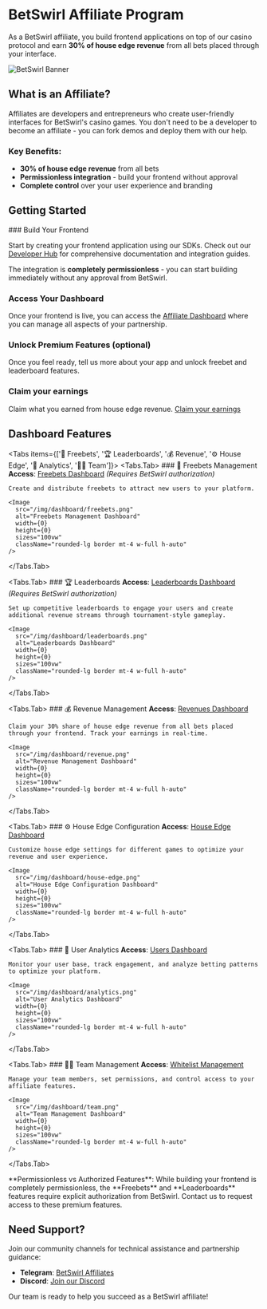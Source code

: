 
# BetSwirl Affiliate Program

As a BetSwirl affiliate, you build frontend applications on top of our casino protocol and earn **30% of house edge revenue** from all bets placed through your interface.

<Image 
  src="/img/headers/affiliates.png" 
  alt="BetSwirl Banner" 
  width={1200} 
  height={300} 
  className="w-full rounded-lg mb-6"
  priority
/>

## What is an Affiliate?

Affiliates are developers and entrepreneurs who create user-friendly interfaces for BetSwirl's casino games. You don't need to be a developer to become an affiliate - you can fork demos and deploy them with our help.

### Key Benefits:
- **30% of house edge revenue** from all bets
- **Permissionless integration** - build your frontend without approval
- **Complete control** over your user experience and branding

## Getting Started

<Steps>
### Build Your Frontend

Start by creating your frontend application using our SDKs. Check out our [Developer Hub](/developer-hub/introduction) for comprehensive documentation and integration guides.

The integration is **completely permissionless** - you can start building immediately without any approval from BetSwirl.

### Access Your Dashboard

Once your frontend is live, you can access the [Affiliate Dashboard](https://www.betswirl.com/affiliate/freebets) where you can manage all aspects of your partnership.

### Unlock Premium Features (optional)

Once you feel ready, tell us more about your app and unlock freebet and leaderboard features.

### Claim your earnings

Claim what you earned from house edge revenue. [Claim your earnings](https://www.betswirl.com/base/affiliate/revenues)
</Steps>

## Dashboard Features


<Tabs items={['🎁 Freebets', '🏆 Leaderboards', '💰 Revenue', '⚙️ House Edge', '👥 Analytics', '👨‍💼 Team']}>
  <Tabs.Tab>
    ### 🎁 Freebets Management
    **Access**: [Freebets Dashboard](https://www.betswirl.com/affiliate/freebets) *(Requires BetSwirl authorization)*
    
    Create and distribute freebets to attract new users to your platform.
    
    <Image 
      src="/img/dashboard/freebets.png" 
      alt="Freebets Management Dashboard" 
      width={0}
      height={0}
      sizes="100vw"
      className="rounded-lg border mt-4 w-full h-auto"
    />
  </Tabs.Tab>
  
  <Tabs.Tab>
    ### 🏆 Leaderboards
    **Access**: [Leaderboards Dashboard](https://www.betswirl.com/base/affiliate/leaderboards) *(Requires BetSwirl authorization)*
    
    Set up competitive leaderboards to engage your users and create additional revenue streams through tournament-style gameplay.
    
    <Image 
      src="/img/dashboard/leaderboards.png" 
      alt="Leaderboards Dashboard" 
      width={0}
      height={0}
      sizes="100vw"
      className="rounded-lg border mt-4 w-full h-auto"
    />
  </Tabs.Tab>
  
  <Tabs.Tab>
    ### 💰 Revenue Management
    **Access**: [Revenues Dashboard](https://www.betswirl.com/base/affiliate/revenues)
    
    Claim your 30% share of house edge revenue from all bets placed through your frontend. Track your earnings in real-time.
    
    <Image 
      src="/img/dashboard/revenue.png" 
      alt="Revenue Management Dashboard" 
      width={0}
      height={0}
      sizes="100vw"
      className="rounded-lg border mt-4 w-full h-auto"
    />
  </Tabs.Tab>
  
  <Tabs.Tab>
    ### ⚙️ House Edge Configuration
    **Access**: [House Edge Dashboard](https://www.betswirl.com/base/affiliate/house-edge)
    
    Customize house edge settings for different games to optimize your revenue and user experience.
    
    <Image 
      src="/img/dashboard/house-edge.png" 
      alt="House Edge Configuration Dashboard" 
      width={0}
      height={0}
      sizes="100vw"
      className="rounded-lg border mt-4 w-full h-auto"
    />
  </Tabs.Tab>
  
  <Tabs.Tab>
    ### 👥 User Analytics
    **Access**: [Users Dashboard](https://www.betswirl.com/base/affiliate/affiliated-users)
    
    Monitor your user base, track engagement, and analyze betting patterns to optimize your platform.
    
    <Image 
      src="/img/dashboard/analytics.png" 
      alt="User Analytics Dashboard" 
      width={0}
      height={0}
      sizes="100vw"
      className="rounded-lg border mt-4 w-full h-auto"
    />
  </Tabs.Tab>
  
  <Tabs.Tab>
    ### 👨‍💼 Team Management
    **Access**: [Whitelist Management](https://www.betswirl.com/affiliate/whitelist)
    
    Manage your team members, set permissions, and control access to your affiliate features.
    
    <Image 
      src="/img/dashboard/team.png" 
      alt="Team Management Dashboard" 
      width={0}
      height={0}
      sizes="100vw"
      className="rounded-lg border mt-4 w-full h-auto"
    />
  </Tabs.Tab>
</Tabs>

<Callout type="info">
  **Permissionless vs Authorized Features**: While building your frontend is completely permissionless, the **Freebets** and **Leaderboards** features require explicit authorization from BetSwirl. Contact us to request access to these premium features.
</Callout>


## Need Support?

Join our community channels for technical assistance and partnership guidance:

- **Telegram**: [BetSwirl Affiliates](https://t.me/betswirl_affiliates)
- **Discord**: [Join our Discord](https://discord.gg/xBTWTtrwbs)

Our team is ready to help you succeed as a BetSwirl affiliate! 